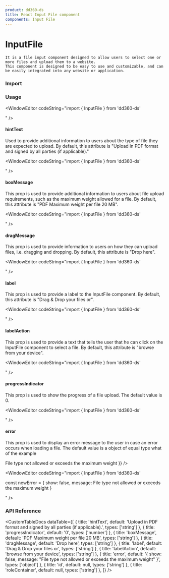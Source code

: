 ```yaml
---
product: dd360-ds
title: React Input File component
components: Input File
---
```


# InputFile

    It is a file input component designed to allow users to select one or more files and upload them to a website.
    This component is designed to be easy to use and customizable, and can be easily integrated into any website or application.

### Import

<WindowEditor codeString="import { InputFile } from 'dd360-ds'" />
<WindowEditor codeString="import InputFile from 'dd360-ds/InputFile'" />

### Usage

<ContainerComponentDoc className="gap-y-2">
    <InputFile />
</ContainerComponentDoc>

<WindowEditor codeString="import { InputFile } from 'dd360-ds'

<InputFile />" />

#### hintText

Used to provide additional information to users about the type of file they are expected to upload. 
By default, this attribute is "Upload in PDF format and signed by all parties (if applicable)."

<ContainerComponentDoc className="gap-y-2">
    <InputFile hintText='Upload in PDF' />
</ContainerComponentDoc>

<WindowEditor codeString="import { InputFile } from 'dd360-ds'

<InputFile hintText='Upload in PDF' />" />

#### boxMessage

This prop is used to provide additional information to users about file upload requirements, such as the maximum weight allowed for a file. 
By default, this attribute is "PDF Maximum weight per file 20 MB".

<ContainerComponentDoc className="gap-y-2">
    <InputFile boxMessage='PDF Maximum weight per file 3 MB' />
</ContainerComponentDoc>

<WindowEditor codeString="import { InputFile } from 'dd360-ds'

<InputFile boxMessage='PDF Maximum weight per file 3 MB' />" />

#### dragMessage

This prop is used to provide information to users on how they can upload files, i.e. dragging and dropping.
By default, this attribute is "Drop here".

<ContainerComponentDoc className="gap-y-2">
    <InputFile dragMessage='Drop here' />
</ContainerComponentDoc>

<WindowEditor codeString="import { InputFile } from 'dd360-ds'

<InputFile dragMessage='Drop here' />" />

#### label

 This prop is used to provide a label to the InputFile component. 
 By default, this attribute is "Drag & Drop your files or".

<ContainerComponentDoc className="gap-y-2">
    <InputFile label='Drag & Drop your files or' />
</ContainerComponentDoc>

<WindowEditor codeString="import { InputFile } from 'dd360-ds'

<InputFile label='Drag & Drop your files or' />" />

#### labelAction

 This prop is used to provide a text that tells the user that he can click on the InputFile component to select a file.
 By default, this attribute is "browse from your device".

<ContainerComponentDoc className="gap-y-2">
    <InputFile labelAction='browse from your device' />
</ContainerComponentDoc>

<WindowEditor codeString="import { InputFile } from 'dd360-ds'

<InputFile labelAction='browse from your device' />" />

#### progressIndicator

This prop is used to show the progress of a file upload. 
The default value is 0.

<ContainerComponentDoc className="gap-y-2">
    <InputFile progressIndicator={50} />
</ContainerComponentDoc>

<WindowEditor codeString="import { InputFile } from 'dd360-ds'

<InputFile progressIndicator={50} />" />

#### error

This prop is used to display an error message to the user in case an error occurs when loading a file.
The default value is a object of equal type what of the example

<ContainerComponentDoc className="gap-y-2">
    <InputFile
        error={{
            show: false,
            message: <span>File type not allowed or exceeds the maximum weight</span>
        }}
    />
</ContainerComponentDoc>

<WindowEditor codeString="import { InputFile } from 'dd360-ds'

const newError = { show: false, message: <span>File type not allowed or exceeds the maximum weight</span> }

<InputFile error={newError} />" />

### API Reference

<CustomTableDocs
    dataTable={[
        {
            title: 'hintText',
            default: 'Upload in PDF format and signed by all parties (if applicable).',
            types: ['string']
        },
        { title: 'progressIndicator', default: '0', types: ['number'] },
        { title: 'boxMessage', default: 'PDF Maximum weight per file 20 MB', types: ['string'] },
        { title: 'dragMessage', default: 'Drop here', types: ['string'] },
        { title: 'label', default: 'Drag & Drop your files or', types: ['string'] },
        { title: 'labelAction', default: 'browse from your device', types: ['string'] },
        { title: 'error', default: '{ show: false, message: "File type not allowed or exceeds the maximum weight" }', types: ['object'] },
        { title: 'id', default: null, types: ['string'] },
        { title: 'roleContainer', default: null, types: ['string'] },
    ]}
/>
